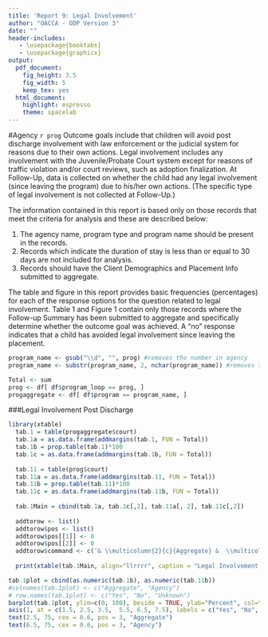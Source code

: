 ```yaml
---
title: 'Report 9: Legal Involvement'
author: "OACCA - ODP Version 3"
date: ""
header-includes:
   - \usepackage{booktabs}
   - \usepackage{graphicx}
output:
  pdf_document:
    fig_height: 3.5
    fig_width: 5
    keep_tex: yes
  html_document:
    highlight: espresso
    theme: spacelab
---
```

#Agency `r prog`
Outcome goals include that children will avoid post discharge involvement with law enforcement or the judicial system for reasons due to their own actions. Legal involvement includes any involvement with the Juvenile/Probate Court system except for reasons of traffic violation and/or court reviews, such as adoption finalization.  At Follow-Up, data is collected on whether the child had any legal involvement (since leaving the program) due to his/her own actions. (The specific type of legal involvement is not collected at Follow-Up.)

The information contained in this report is based only on those records that meet the criteria for analysis and these are described below:

1. The agency name, program type and program name should be present in the records.
2. Records which indicate the duration of stay is less than or equal to 30 days are not included for analysis.
3. Records should have the Client Demographics and Placement Info submitted to aggregate.

The table and figure in this report provides basic frequencies (percentages) for each of the response options for the question related to legal involvement.  Table 1 and Figure 1 contain only those records where the Follow-up Summary has been submitted to aggregate and specifically determine whether the outcome goal was achieved. A "no" response indicates that a child has avoided legal involvement since leaving the placement.


```r
program_name <- gsub("\\d", "", prog) #removes the number in agency
program_name <- substr(program_name, 2, nchar(program_name)) #removes the first character (space)

Total <- sum
prog <- df[ df$program_loop == prog, ]
progaggregate <- df[ df$program == program_name, ]
```

###Legal Involvement Post Discharge

\begin{itemize}
\item `r length(progaggregate[,1])` Aggregate records available
\item `r length(prog[,1])` Agency records available
\end{itemize}

```r
library(xtable)
  tab.1 = table(progaggregate$court)
  tab.1a = as.data.frame(addmargins(tab.1, FUN = Total))
  tab.1b = prop.table(tab.1)*100
  tab.1c = as.data.frame(addmargins(tab.1b, FUN = Total))
  
  tab.11 = table(prog$court)
  tab.11a = as.data.frame(addmargins(tab.11, FUN = Total))
  tab.11b = prop.table(tab.11)*100
  tab.11c = as.data.frame(addmargins(tab.11b, FUN = Total))
  
  tab.1Main = cbind(tab.1a, tab.1c[,2], tab.11a[, 2], tab.11c[,2])
  
  addtorow <- list()
  addtorow$pos <- list()
  addtorow$pos[[1]] <- 0
  addtorow$pos[[2]] <- 0
  addtorow$command <- c('& \\multicolumn{2}{c}{Aggregate} &  \\multicolumn{2}{c}{Agency} \\\\\n', 'Legal Involvement & N & \\% & N & \\% \\\\\n')
  
  print(xtable(tab.1Main, align="llrrrr", caption = "Legal Involvement Post Discharge", digits = c(0, 0, 0, 2, 0, 2)),hline.after = c(0, -1, (length(tab.1Main[,1])-1), length(tab.1Main[,1])), type='latex', comment=FALSE, include.rownames=FALSE, include.colnames = F, caption.placement = "top", booktabs = TRUE, add.to.row = addtorow)
```


```r
tab.1plot = cbind(as.numeric(tab.1b), as.numeric(tab.11b))
#colnames(tab.1plot) <- c("Aggregate", "Agency")
# row.names(tab.1plot) <- c("Yes", "No", "Unknown")
barplot(tab.1plot, ylim=c(0, 100), beside = TRUE, ylab="Percent", col="gray", main="Figure 1: Legal Involvement Post Discharge", cex.axis = 0.8, cex.main = 0.8, font.main = 1, family="serif", las = 2, cex.lab = .8)
axis(1, at = c(1.5, 2.5, 3.5,  5.5, 6.5, 7.5), labels = c("Yes", "No", "Unknown", "Yes", "No", "Unknown"), cex.axis = 0.6)
text(2.5, 75, cex = 0.6, pos = 3, "Aggregate")
text(6.5, 75, cex = 0.6, pos = 3, "Agency")
```



